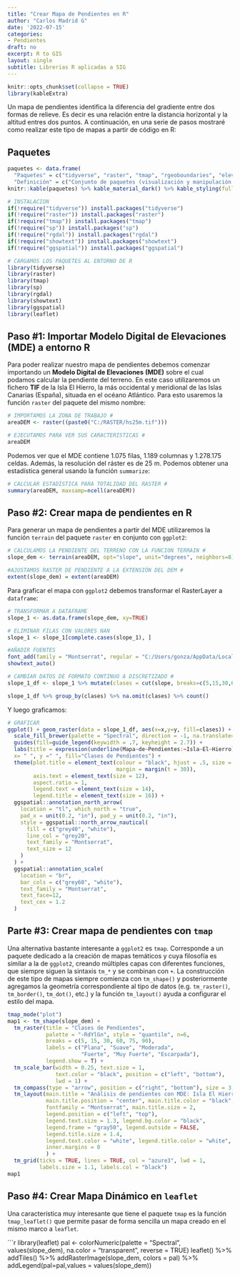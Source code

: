 ```yaml
---
title: "Crear Mapa de Pendientes en R"
author: "Carlos Madrid G"
date: '2022-07-15'
categories: 
- Pendientes
draft: no
excerpt: R to GIS
layout: single
subtitle: Librerias R aplicadas a SIG
---
```


```r
knitr::opts_chunk$set(collapse = TRUE)
library(kableExtra)
```

Un mapa de pendientes identifica la diferencia del gradiente entre dos formas de relieve. Es decir es una relación entre la distancia horizontal y la altitud entres dos puntos. A continuación, en una serie de pasos mostraré como realizar este tipo de mapas a partir de código en R:

## Paquetes

```r
paquetes <- data.frame(
  "Paquetes" = c("tidyverse", "raster", "tmap", "rgeoboundaries", "elevatr", "sp", "rgdal"),
  "Definición" = c("Conjunto de paquetes (visualización y manipulación de datos): ggplot2, dplyr, purrr,etc.", " Lectura, escritura, manipulación, análisis y modelado de datos espaciales raster.", "Fácil creación de mapas temáticos.", "Límites administrativos de países.", "Acceso a datos de evación con API de USGS y AWS.", "Clases y métodos para tratar con datos espaciales", "Funciones para escribir archivos ráster y vectoriales en formatos compatibles."))
knitr::kable(paquetes) %>% kable_material_dark() %>% kable_styling(full_width = F)
```

```r
# INSTALACION
if(!require("tidyverse")) install.packages("tidyverse")
if(!require("raster")) install.packages("raster")
if(!require("tmap")) install.packages("tmap")
if(!require("sp")) install.packages("sp")
if(!require("rgdal")) install.packages("rgdal")
if(!require("showtext")) install.packages("showtext")
if(!require("ggspatial")) install.packages("ggspatial")

# CARGAMOS LOS PAQUETES AL ENTORNO DE R
library(tidyverse)
library(raster)
library(tmap)
library(sp)
library(rgdal)
library(showtext)
library(ggspatial)
library(leaflet)
```

## Paso #1: Importar Modelo Digital de Elevaciones (MDE) a entorno R

Para poder realizar nuestro mapa de pendientes debemos comenzar importando un **Modelo Digital de Elevaciones** **(MDE)** sobre el cual podamos calcular la pendiente del terreno. En este caso utilizaremos un fichero **TIF** de la Isla El Hierro, la más occidental y meridional de las Islas Canarias (España), situada en el océano Atlántico. Para esto usaremos la función `raster` del paquete del mismo nombre:

```r
# IMPORTAMOS LA ZONA DE TRABAJO #
areaDEM <- raster((paste0("C:/RASTER/hs25m.tif")))

# EJECUTAMOS PARA VER SUS CARACTERISTICAS #
areaDEM
```
Podemos ver que el MDE contiene 1.075 filas, 1.189 columnas y 1.278.175 celdas. Además, la resolución del ráster es de 25 m. Podemos obtener una estadística general usando la función `summarize`:

```r
# CALCULAR ESTADÍSTICA PARA TOTALIDAD DEL RASTER #
summary(areaDEM, maxsamp=ncell(areaDEM))
```

## Paso #2: Crear mapa de pendientes en R

Para generar un mapa de pendientes a partir del MDE utilizaremos la función `terrain` del paquete `raster` en conjunto con `ggplot2`:

```r
# CALCULAMOS LA PENDIENTE DEL TERRENO CON LA FUNCION TERRAIN #
slope_dem <- terrain(areaDEM, opt="slope", unit="degrees", neighbors=8)

#AJUSTAMOS RASTER DE PENDIENTE A LA EXTENSIÓN DEL DEM #
extent(slope_dem) = extent(areaDEM)
```
Para graficar el mapa con `ggplot2` debemos transformar el RasterLayer a `dataframe`:

```r
# TRANSFORMAR A DATAFRAME
slope_1 <- as.data.frame(slope_dem, xy=TRUE)

# ELIMINAR FILAS CON VALORES NAN
slope_1 <- slope_1[complete.cases(slope_1), ]

#AÑADIR FUENTES
font_add(family = "Montserrat", regular = "C:/Users/gonza/AppData/Local/Microsoft/Windows/Fonts/Montserrat-Regular.ttf")
showtext_auto()

# CAMBIAR DATOS DE FORMATO CONTINUO A DISCRETIZADO #
slope_1_df <- slope_1 %>% mutate(clases = cut(slope, breaks=c(5,15,30,60,75,90)), include.lowest=FALSE)

slope_1_df %>% group_by(clases) %>% na.omit(clases) %>% count()
```

Y luego graficamos:
```r
# GRAFICAR
ggplot() + geom_raster(data = slope_1_df, aes(x=x,y=y, fill=clases)) +
  scale_fill_brewer(palette = "Spectral", direction = -1, na.translate=F) + theme_linedraw(base_family = "Montserrat") +
  guides(fill=guide_legend(keywidth = .7, keyheight = 2.7)) +
  labs(title = expression(underline(Mapa~de~Pendientes:~Isla~El~Hierro)),
  x= " ", y =" ", fill="Clases de Pendientes") +
  theme(plot.title = element_text(colour = "black", hjust = .5, size = 20,
                                  margin = margin(t = 30)),
        axis.text = element_text(size = 12),
        aspect.ratio = 1,
        legend.text = element_text(size = 14),
        legend.title = element_text(size = 16)) +
  ggspatial::annotation_north_arrow(
    location = "tl", which_north = "true",
    pad_x = unit(0.2, "in"), pad_y = unit(0.2, "in"),
    style = ggspatial::north_arrow_nautical(
      fill = c("grey40", "white"),
      line_col = "grey20",
      text_family = "Montserrat",
      text_size = 12
    )
  ) +
  ggspatial::annotation_scale(
    location = "br",
    bar_cols = c("grey60", "white"),
    text_family = "Montserrat",
    text_face=12,
    text_cex = 1.2
  )
```

## Parte #3: Crear mapa de pendientes con `tmap`

Una alternativa bastante interesante a `ggplot2` es `tmap`. Corresponde a un paquete dedicado a la creación de mapas temáticos y cuya filosofía es similar a la de `ggplot2`, creando múltiples capas con diferentes funciones, que siempre siguen la sintaxis `tm_*` y se combinan con `+`. La construcción de este tipo de mapas siempre comienza con `tm_shape()` y posteriormente agregamos la geometría correspondiente al tipo de datos (e.g. `tm_raster()`, `tm_border()`, `tm_dot()`, etc.) y la función `tm_layout()` ayuda a configurar el estilo del mapa.

```r
tmap_mode("plot")
map1 <- tm_shape(slope_dem) +
  tm_raster(title = "Clases de Pendientes",
            palette = "-RdYlGn", style = "quantile", n=6,
            breaks = c(5, 15, 30, 60, 75, 90),
            labels = c("Plana", "Suave", "Moderada",
                       "Fuerte", "Muy Fuerte", "Escarpada"),
            legend.show = T) +
  tm_scale_bar(width = 0.25, text.size = 1,
               text.color = "black", position = c("left", "bottom"),
               lwd = 1) +
  tm_compass(type = "arrow", position = c("right", "bottom"), size = 3, ) +
  tm_layout(main.title = "Análisis de pendientes con MDE: Isla El Hierro",
            main.title.position = "center", main.title.color = "black",
            fontfamily = "Montserrat", main.title.size = 2,
            legend.position = c("left", "top"),
            legend.text.size = 1.3, legend.bg.color = "black",
            legend.frame = "gray50", legend.outside = FALSE,
            legend.title.size = 1.4, 
            legend.text.color = "white", legend.title.color = "white",
            inner.margins = 0
            ) +
  tm_grid(ticks = TRUE, lines = TRUE, col = "azure3", lwd = 1,
          labels.size = 1.1, labels.col = "black")
map1
```

## Paso #4: Crear Mapa Dinámico en `leaflet`

Una característica muy interesante que tiene el paquete `tmap` es la función `tmap_leaflet()` que permite pasar de forma sencilla un mapa creado en el mismo marco a `leaflet`.

```r
library(leaflet)
pal <- colorNumeric(palette = "Spectral", values(slope_dem),
                    na.color = "transparent", reverse = TRUE)
leaflet() %>% addTiles() %>%
  addRasterImage(slope_dem, colors = pal) %>%
  addLegend(pal=pal,values = values(slope_dem))